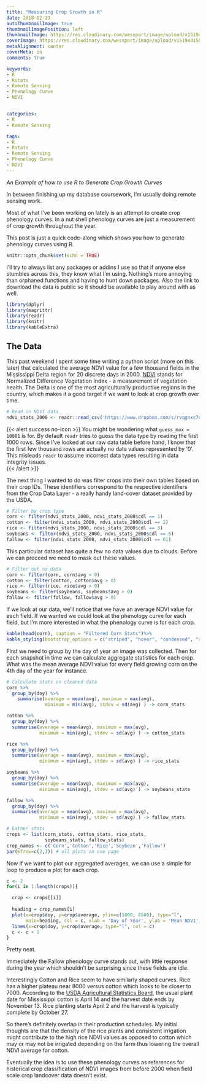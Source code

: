 ```yaml
---
title: "Measuring Crop Growth in R"
date: 2018-02-23
autoThumbnailImage: true
thumbnailImagePosition: left
thumbnailImage: https://res.cloudinary.com/wessport/image/upload/v1519442308/corn_m58ifg.png
coverImage: https://res.cloudinary.com/wessport/image/upload/v1519441582/field-corn-air-frisch-158827_dbs8ee.jpg
metaAlignment: center
coverMeta: in
comments: true

keywords:
- R
- Rstats
- Remote Sensing
- Phenology Curve
- NDVI


categories:
- R
- Remote Sensing

tags:
- R
- Rstats
- Remote Sensing
- Phenology Curve
- NDVI
---
```


*An Example of how to use R to Generate Crop Growth Curves*


<!--more-->


In between finishing up my database coursework, I'm usually doing remote sensing work. 

Most of what I've been working on lately is an attempt to create crop phenology curves. In a nut shell phenology curves are just a measurement of crop growth throughout the year. 

This post is just a quick code-along which shows you how to generate phenology curves using R.  

```r
knitr::opts_chunk$set(echo = TRUE)
```


I'll try to always list any packages or addins I use so that if anyone else stumbles across this, they know what I'm using. Nothing's more annoying than orphaned functions and having to hunt down packages. Also the link to download the data is public so it should be available to play around with as well.

```r
library(dplyr)
library(magrittr)
library(readr)
library(knitr)
library(kableExtra)
```

## The Data ## 

This past weekend I spent some time writing a python script (more on this later) that calculated the average NDVI value for a few thousand fields in the Mississippi Delta region for 20 discrete days in 2000. [NDVI](https://en.wikipedia.org/wiki/Normalized_difference_vegetation_index) stands for Normalized Difference Vegetation Index - a measurement of vegetation health. The Delta is one of the most agriculturally productive regions in the country, which makes it a good target if we want to look at crop growth over time.


```r

# Read in NDVI data
ndvi_stats_2000 <- readr::read_csv('https://www.dropbox.com/s/rvqgnxc70gv4bhl/ndvi_stats_2000.csv?dl=1', guess_max = 10001)
```

{{< alert success no-icon >}}
You might be wondering what `guess_max = 10001` is for. By default `readr` tries to guess the data type by reading the first 1000 rows. Since I've looked at our raw data table before hand, I know that the first few thousand rows are actually no data values represented by '0'. This misleads `readr` to assume incorrect data types resulting in data integrity issues.  
{{< /alert >}}

The next thing I wanted to do was filter crops into their own tables based on their crop IDs. These identifiers correspond to the respective identifiers from the Crop Data Layer - a really handy land-cover dataset provided by the USDA. 
```r
# Filter by crop type
corn <- filter(ndvi_stats_2000, ndvi_stats_2000$cdl == 1)
cotton <- filter(ndvi_stats_2000, ndvi_stats_2000$cdl == 2)
rice <- filter(ndvi_stats_2000, ndvi_stats_2000$cdl == 3)
soybeans <- filter(ndvi_stats_2000, ndvi_stats_2000$cdl == 5)
fallow <- filter(ndvi_stats_2000, ndvi_stats_2000$cdl == 61)
```

This particular dataset has quite a few no data values due to clouds. Before we can proceed we need to mask out these values.  
```r
# Filter out no data
corn <- filter(corn, corn$avg > 0)
cotton <- filter(cotton, cotton$avg > 0)
rice <- filter(rice, rice$avg > 0)
soybeans <- filter(soybeans, soybeans$avg > 0)
fallow <- filter(fallow, fallow$avg > 0)
```


If we look at our data, we'll notice that we have an average NDVI value for each field. If we wanted we could look at the phenology curve for each field, but I'm more interested in what the phenology curve is for each crop. 
```r
kable(head(corn), caption = "Filtered Corn Stats")%>%
kable_styling(bootstrap_options = c("striped", "hover", "condensed", "responsive"))
```


First we need to group by the day of year an image was collected. Then for each snapshot in time we can calculate aggregate statistics for each crop. What was the mean average NDVI value for every field growing corn on the 4th day of the year for instance.  
```r
# Calculate stats on cleaned data
corn %>%
  group_by(doy) %>%
    summarise(average = mean(avg), maximum = max(avg), 
              minimum = min(avg), stdev = sd(avg) ) -> corn_stats

cotton %>%
  group_by(doy) %>%
  summarise(average = mean(avg), maximum = max(avg), 
            minimum = min(avg), stdev = sd(avg) ) -> cotton_stats

rice %>%
  group_by(doy) %>%
  summarise(average = mean(avg), maximum = max(avg), 
            minimum = min(avg), stdev = sd(avg) ) -> rice_stats

soybeans %>%
  group_by(doy) %>%
  summarise(average = mean(avg), maximum = max(avg), 
            minimum = min(avg), stdev = sd(avg) ) -> soybeans_stats

fallow %>%
  group_by(doy) %>%
  summarise(average = mean(avg), maximum = max(avg), 
            minimum = min(avg), stdev = sd(avg) ) -> fallow_stats

# Gather stats
crops <- list(corn_stats, cotton_stats, rice_stats, 
              soybeans_stats, fallow_stats)
crop_names <- c('Corn','Cotton','Rice','Soybean','Fallow')
par(mfrow=c(2,3)) # all plots on one page 
```


Now if we want to plot our aggregated averages, we can use a simple for loop to produce a plot for each crop. 
```r
c <- 2 
for(i in 1:length(crops)){ 

  crop <- crops[[i]]
  
  heading = crop_names[i] 
  plot(x=crop$doy, y=crop$average, ylim=c(1000, 8500), type="l", 
       main=heading, col = c, xlab = 'Day of Year', ylab = 'Mean NDVI') 
  lines(x=crop$doy, y=crop$average, type="l", col = c)
  c <- c + 1
}
```
Pretty neat. 

Immediately the Fallow phenology curve stands out, with little response during the year which shouldn't be surprising since these fields are idle. 

Interestingly Cotton and Rice seem to have similarly shaped curves. Rice has a higher plateau near 8000 versus cotton which looks to be closer to 7000. According to the [USDA Agricultural Statistics Board](https://usda.mannlib.cornell.edu/usda/nass/planting/uph97.pdf), the usual plant date for Mississippi cotton is April 14 and the harvest date ends by November 13. Rice planting starts April 2 and the harvest is typically complete by October 27. 

So there's definitely overlap in their production schedules. My initial thoughts are that the density of the rice plants and consistent irrigation might contribute to the high rice NDVI values as opposed to cotton which may or may not be irrigated depending on the farm thus lowering the overall NDVI average for cotton.

Eventually the idea is to use these phenology curves as references for historical crop classification of NDVI images from before 2000 when field scale crop landcover data doesn't exist. 
